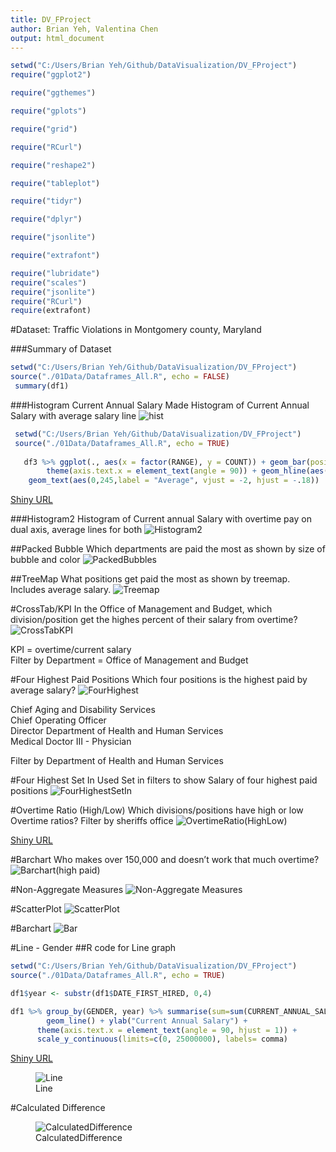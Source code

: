 ```yaml
---
title: DV_FProject
author: Brian Yeh, Valentina Chen
output: html_document
---
```


```r
setwd("C:/Users/Brian Yeh/Github/DataVisualization/DV_FProject")
require("ggplot2")

require("ggthemes")

require("gplots")

require("grid")

require("RCurl")

require("reshape2")

require("tableplot")

require("tidyr")

require("dplyr")

require("jsonlite")

require("extrafont")

require("lubridate")
require("scales")
require("jsonlite")
require("RCurl")
require(extrafont)


```

#Dataset: Traffic Violations in Montgomery county, Maryland


###Summary of Dataset
```r
setwd("C:/Users/Brian Yeh/Github/DataVisualization/DV_FProject")
source("./01Data/Dataframes_All.R", echo = FALSE)
 summary(df1)

```

###Histogram Current Annual Salary
Made Histogram of Current Annual Salary with average salary line
![hist](C:\Users\Brian Yeh\Github\DataVisualization\DV_FProject\01Data\Histogram.jpg)
```r
 setwd("C:/Users/Brian Yeh/Github/DataVisualization/DV_FProject")
 source("./01Data/Dataframes_All.R", echo = TRUE)
 
   df3 %>% ggplot(., aes(x = factor(RANGE), y = COUNT)) + geom_bar(position = "identity", stat = "identity")+
        theme(axis.text.x = element_text(angle = 90)) + geom_hline(aes(yintercept=250)) +
    geom_text(aes(0,245,label = "Average", vjust = -2, hjust = -.18))
```

[Shiny URL](https://by2578.shinyapps.io/ShinyFinal)

###Histogram2
Histogram of Current annual Salary with overtime pay on dual axis, average lines for both
![Histogram2](C:\Users\Brian Yeh\Github\DataVisualization\DV_FProject\01Data\Histogram2.jpg)

##Packed Bubble
Which departments are paid the most as shown by size of bubble and color
![PackedBubbles](C:\Users\Brian Yeh\Github\DataVisualization\DV_FProject\01Data\Packed Bubbles3.jpg)

##TreeMap
What positions get paid the most as shown by treemap. Includes average salary.
![Treemap](C:\Users\Brian Yeh\Github\DataVisualization\DV_FProject\01Data\Treemap.jpg)

#CrossTab/KPI
In the Office of Management and Budget, which division/position get the highes percent of their salary from overtime?
![CrossTabKPI](C:\Users\Brian Yeh\Github\DataVisualization\DV_FProject\01Data\CrosstabKPI.jpg)
  
KPI = overtime/current salary  
Filter by Department = Office of Management and Budget

#Four Highest Paid Positions
Which four positions is the highest paid by average salary?
![FourHighest](C:\Users\Brian Yeh\Github\DataVisualization\DV_FProject\01Data\FourHighest.jpg)

Chief Aging and Disability Services  
Chief Operating Officer  
Director Department of Health and Human Services  
Medical Doctor III - Physician  

Filter by Department of Health and Human Services

#Four Highest Set In
Used Set in filters to show Salary of four highest paid positions
![FourHighestSetIn](C:\Users\Brian Yeh\Github\DataVisualization\DV_FProject\01Data\FourHighestSetIn.jpg)

#Overtime Ratio (High/Low)
Which divisions/positions have high or low Overtime ratios?
Filter by sheriffs office
![OvertimeRatio(HighLow)](C:\Users\Brian Yeh\Github\DataVisualization\DV_FProject\01Data\OvertimeRatio(HighLow).jpg)

[Shiny URL](https://by2578.shinyapps.io/ShinyFinal)

#Barchart
Who makes over 150,000 and doesn't work that much overtime?
![Barchart(high paid)](C:\Users\Brian Yeh\Github\DataVisualization\DV_FProject\01Data\Barchart(highpaid).jpg)

#Non-Aggregate Measures
![Non-Aggregate Measures](C:\Users\Brian Yeh\Github\DataVisualization\DV_FProject\01Data\NAM.jpg)

#ScatterPlot
![ScatterPlot](C:\Users\Brian Yeh\Github\DataVisualization\DV_FProject\01Data\ScatterPlot.jpg)

#Barchart
![Bar](C:\Users\Brian Yeh\Github\DataVisualization\DV_FProject\01Data\Barchart.jpg)

#Line - Gender
##R code for Line graph
```r
setwd("C:/Users/Brian Yeh/Github/DataVisualization/DV_FProject")
source("./01Data/Dataframes_All.R", echo = TRUE)

df1$year <- substr(df1$DATE_FIRST_HIRED, 0,4)

df1 %>% group_by(GENDER, year) %>% summarise(sum=sum(CURRENT_ANNUAL_SALARY)) %>% ggplot(data=., aes(x=year, y=sum, group=GENDER, colour=GENDER)) +
        geom_line() + ylab("Current Annual Salary") +
      theme(axis.text.x = element_text(angle = 90, hjust = 1)) +
      scale_y_continuous(limits=c(0, 25000000), labels= comma)

```
[Shiny URL](https://by2578.shinyapps.io/ShinyFinal)

      
      
![Line](C:\Users\Brian Yeh\Github\DataVisualization\DV_FProject\01Data\LineGender.jpg)

#Calculated Difference

![CalculatedDifference](C:\Users\Brian Yeh\Github\DataVisualization\DV_FProject\01Data\CalculatedDifference.jpg)





